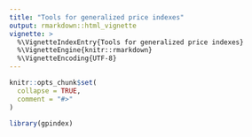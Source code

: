 ```yaml
---
title: "Tools for generalized price indexes"
output: rmarkdown::html_vignette
vignette: >
  %\VignetteIndexEntry{Tools for generalized price indexes}
  %\VignetteEngine{knitr::rmarkdown}
  %\VignetteEncoding{UTF-8}
---
```


```r
knitr::opts_chunk$set(
  collapse = TRUE,
  comment = "#>"
)
```

```r
library(gpindex)
```
